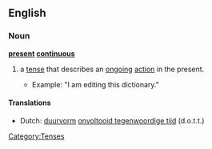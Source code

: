 ==English==

===Noun===
'''[[present]] [[continuous]]'''

# {{grammar}} a [[tense]] that describes an [[ongoing]] [[action]] in the present.
#*Example: "I am editing this dictionary."

====Translations====
{{rfc-level|Translations at L3+ (AutoFormat would have corrected level of Translations)}}
*Dutch: [[duurvorm]] [[onvoltooid tegenwoordige tijd]] (d.o.t.t.) {{m}}

[[Category:Tenses]]